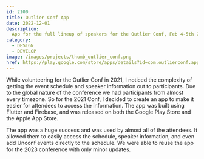 ```yaml
---
id: 2100
title: Outlier Conf App
date: 2022-12-01
description:
  App for the full lineup of speakers for the Outlier Conf, Feb 4-5th 2022
category:
  - DESIGN
  - DEVELOP
image: /images/projects/thumb_outlier_conf.png
href: https://play.google.com/store/apps/details?id=com.outlierconf.app&hl=en
---
```


While volunteering for the Outlier Conf in 2021, I noticed the complexity of
getting the event schedule and speaker information out to participants. Due to
the global nature of the conference we had participants from almost every
timezone. So for the 2021 Conf, I decided to create an app to make it easier for
attendees to access the information. The app was built using Flutter and
Firebase, and was released on both the Google Play Store and the Apple App
Store.

The app was a huge success and was used by almost all of the attendees. It
allowed them to easily access the schedule, speaker information, and even add
Unconf events directly to the schedule. We were able to reuse the app for the
2023 conference with only minor updates.
